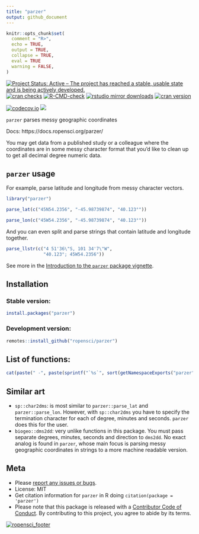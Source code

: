 ```yaml
---
title: "parzer"
output: github_document
---
```


```r
knitr::opts_chunk$set(
  comment = "R>",
  echo = TRUE,
  output = TRUE,
  collapse = TRUE,
  eval = TRUE
  warning = FALSE,
)
```

[![Project Status: Active – The project has reached a stable, usable state and is being actively developed.](https://www.repostatus.org/badges/latest/active.svg)](https://www.repostatus.org/#active)
[![cran checks](https://badges.cranchecks.info/worst/parzer.svg)](https://cran.r-project.org/web/checks/check_results_parzer.html)
[![R-CMD-check](https://github.com/ropensci/parzer/workflows/R-CMD-check/badge.svg)](https://github.com/ropensci/parzer/actions/)
[![rstudio mirror downloads](https://cranlogs.r-pkg.org/badges/parzer)](https://github.com/r-hub/cranlogs.app)
[![cran version](https://www.r-pkg.org/badges/version/parzer)](https://cran.r-project.org/package=parzer)

[![codecov.io](https://codecov.io/github/ropensci/parzer/coverage.svg?branch=master)](https://codecov.io/github/ropensci/parzer?branch=master)
[![](https://badges.ropensci.org/341_status.svg)](https://github.com/ropensci/software-review/issues/341)

`parzer` parses messy geographic coordinates

Docs: https://docs.ropensci.org/parzer/

You may get data from a published study or a colleague where the coordinates
are in some messy character format that you'd like to clean up to get
all decimal degree numeric data.

## `parzer` usage
For example, parse latitude and longitude from messy character vectors.

```r
library("parzer")
```

```r
parse_lat(c("45N54.2356", "-45.98739874", "40.123°"))
```

```r
parse_lon(c("45W54.2356", "-45.98739874", "40.123°"))
```
And you can even split and parse strings that contain latitude and longitude
together.

```r
parse_llstr(c("4 51'36\"S, 101 34'7\"W",
              "40.123°; 45W54.2356"))
```

See more in the [Introduction to the `parzer` package vignette](https://docs.ropensci.org/parzer/articles/parzer.html).

## Installation

### Stable version:

```r
install.packages("parzer")
```

### Development version:

```r
remotes::install_github("ropensci/parzer")
```

## List of functions:

```r
cat(paste(" -", paste(sprintf("`%s`", sort(getNamespaceExports("parzer"))), collapse = "\n - ")))
```


## Similar art

- `sp::char2dms`: is most similar to `parzer::parse_lat` and `parzer::parse_lon`.
However, with `sp::char2dms` you have to specify the termination character for
each of degree, minutes and seconds. `parzer` does this for the user.
- `biogeo::dms2dd`: very unlike functions in this package. You must pass separate
degrees, minutes, seconds and direction to `dms2dd`. No exact analog is found in
`parzer`, whose main focus is parsing messy geographic coordinates in strings to
a more machine readable version.

## Meta

* Please [report any issues or bugs](https://github.com/ropensci/parzer/issues).
* License: MIT
* Get citation information for `parzer` in R doing `citation(package = 'parzer')`
* Please note that this package is released with a [Contributor Code of Conduct](https://ropensci.org/code-of-conduct/). By contributing to this project, you agree to abide by its terms.

[![ropensci_footer](https://ropensci.org/public_images/ropensci_footer.png)](https://ropensci.org)
